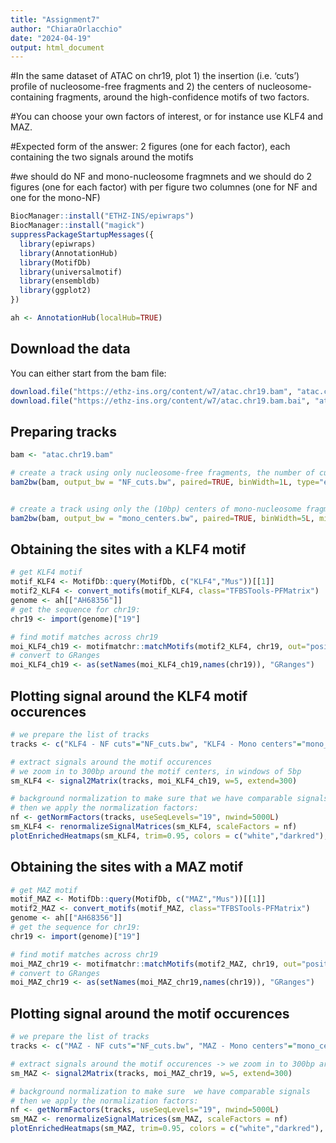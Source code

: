 ```yaml
---
title: "Assignment7"
author: "ChiaraOrlacchio"
date: "2024-04-19"
output: html_document
---
```


#In the same dataset of ATAC on chr19, plot 1) the insertion (i.e. ‘cuts’) profile of nucleosome-free fragments and 2) the centers of nucleosome-containing fragments, around the high-confidence motifs of two factors.

#You can choose your own factors of interest, or for instance use KLF4 and MAZ.

#Expected form of the answer: 2 figures (one for each factor), each containing the two signals around the motifs

#we should do NF and mono-nucleosome fragmnets and we should do 2 figures (one for each factor) with per figure two columnes (one for NF and one for the mono-NF)


```r
BiocManager::install("ETHZ-INS/epiwraps")
BiocManager::install("magick")
suppressPackageStartupMessages({
  library(epiwraps)
  library(AnnotationHub)
  library(MotifDb)
  library(universalmotif)
  library(ensembldb)
  library(ggplot2)
})

ah <- AnnotationHub(localHub=TRUE)
```


## Download the data

You can either start from the bam file:

```r
download.file("https://ethz-ins.org/content/w7/atac.chr19.bam", "atac.chr19.bam") #here only chr19
download.file("https://ethz-ins.org/content/w7/atac.chr19.bam.bai", "atac.chr19.bam.bai") 
```

## Preparing tracks

```r
bam <- "atac.chr19.bam"

# create a track using only nucleosome-free fragments, the number of cuts/insertion sites at each position
bam2bw(bam, output_bw = "NF_cuts.bw", paired=TRUE, binWidth=1L, type="ends", extend=2L, minFragLength=30, maxFragLength=120, shift=c(4L,-5L), forceSeqlevelsStyle = "Ensembl")


# create a track using only the (10bp) centers of mono-nucleosome fragments
bam2bw(bam, output_bw = "mono_centers.bw", paired=TRUE, binWidth=5L, minFragLength=140, shift=c(4L,-5L), maxFragLength=220, type="center", extent=10L, forceSeqlevelsStyle = "Ensembl")
```


## Obtaining the sites with a KLF4 motif

```r
# get KLF4 motif
motif_KLF4 <- MotifDb::query(MotifDb, c("KLF4","Mus"))[[1]]
motif2_KLF4 <- convert_motifs(motif_KLF4, class="TFBSTools-PFMatrix")
genome <- ah[["AH68356"]]
# get the sequence for chr19:
chr19 <- import(genome)["19"]

# find motif matches across chr19
moi_KLF4_ch19 <- motifmatchr::matchMotifs(motif2_KLF4, chr19, out="positions", p.cutoff=1e-5)[[1]]
# convert to GRanges
moi_KLF4_ch19 <- as(setNames(moi_KLF4_ch19,names(chr19)), "GRanges")
```

## Plotting signal around the KLF4 motif occurences

```r
# we prepare the list of tracks
tracks <- c("KLF4 - NF cuts"="NF_cuts.bw", "KLF4 - Mono centers"="mono_centers.bw")

# extract signals around the motif occurences
# we zoom in to 300bp around the motif centers, in windows of 5bp
sm_KLF4 <- signal2Matrix(tracks, moi_KLF4_ch19, w=5, extend=300)

# background normalization to make sure that we have comparable signals
# then we apply the normalization factors:
nf <- getNormFactors(tracks, useSeqLevels="19", nwind=5000L)
sm_KLF4 <- renormalizeSignalMatrices(sm_KLF4, scaleFactors = nf)
plotEnrichedHeatmaps(sm_KLF4, trim=0.95, colors = c("white","darkred"), minRowVal = 10, use_raster=FALSE) #higher density appeares in the heatmap where the cuts were made and for the upper graph one has to interpret the result that:For NF frafgments -> we cut around the TF bound to motif, therefor we see an increase where the cuts were made and a sink were the TF binds the motif (in the center); MN fragments -> we cunt around one Nucleosome therefor we see an increase where cuts were made and dump were the Nucleosome sits
```


## Obtaining the sites with a MAZ motif

```r
# get MAZ motif
motif_MAZ <- MotifDb::query(MotifDb, c("MAZ","Mus"))[[1]]
motif2_MAZ <- convert_motifs(motif_MAZ, class="TFBSTools-PFMatrix")
genome <- ah[["AH68356"]]
# get the sequence for chr19:
chr19 <- import(genome)["19"]

# find motif matches across chr19
moi_MAZ_chr19 <- motifmatchr::matchMotifs(motif2_MAZ, chr19, out="positions", p.cutoff=1e-5)[[1]]
# convert to GRanges
moi_MAZ_chr19 <- as(setNames(moi_MAZ_chr19,names(chr19)), "GRanges")
```

## Plotting signal around the motif occurences

```r
# we prepare the list of tracks
tracks <- c("MAZ - NF cuts"="NF_cuts.bw", "MAZ - Mono centers"="mono_centers.bw")

# extract signals around the motif occurences -> we zoom in to 300bp around the motif centers, in windows of 5bp
sm_MAZ <- signal2Matrix(tracks, moi_MAZ_chr19, w=5, extend=300)

# background normalization to make sure  we have comparable signals
# then we apply the normalization factors:
nf <- getNormFactors(tracks, useSeqLevels="19", nwind=5000L)
sm_MAZ <- renormalizeSignalMatrices(sm_MAZ, scaleFactors = nf)
plotEnrichedHeatmaps(sm_MAZ, trim=0.95, colors = c("white","darkred"), minRowVal = 10, use_raster=FALSE)
```


